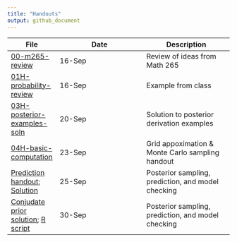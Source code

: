 ```yaml
---
title: "Handouts" 
output: github_document
---
```



File | Date | Description
-----|---------|---------
[00-m265-review](00-m265-review.pdf) | 16-Sep | Review of ideas from Math 265
[01H-probability-review](01H-probability-review.pdf) | 16-Sep | Example from class
[03H-posterior-examples-soln](03H-posterior-examples-soln.pdf) | 20-Sep | Solution to posterior derivation examples
[04H-basic-computation](04H-basic-computation.pdf) | 23-Sep | Grid appoximation & Monte Carlo sampling handout
[Prediction handout](05H-sampling-prediction.pdf); [Solution](05H-soln-sampling-prediction.pdf) | 25-Sep | Posterior sampling, prediction, and model checking
[Conjudate prior solution](07H-soln-priors-conjugate2.pdf); [R script](07R-priors-conjugate2.R) | 30-Sep | Posterior sampling, prediction, and model checking